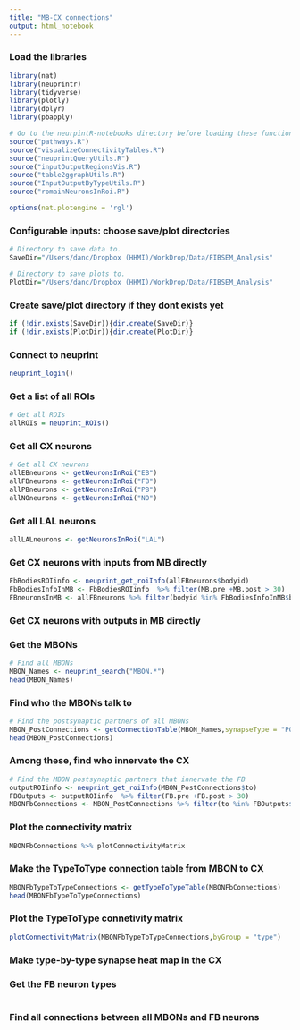 ```yaml
---
title: "MB-CX connections"
output: html_notebook
---
```


### Load the libraries
```r
library(nat)
library(neuprintr)
library(tidyverse)
library(plotly)
library(dplyr)
library(pbapply)

# Go to the neurpintR-notebooks directory before loading these functions
source("pathways.R")
source("visualizeConnectivityTables.R")
source("neuprintQueryUtils.R")
source("inputOutputRegionsVis.R")
source("table2ggraphUtils.R")
source("InputOutputByTypeUtils.R")
source("romainNeuronsInRoi.R")

options(nat.plotengine = 'rgl')
```

### Configurable inputs: choose save/plot directories
```r
# Directory to save data to.
SaveDir="/Users/danc/Dropbox (HHMI)/WorkDrop/Data/FIBSEM_Analysis"

# Directory to save plots to.
PlotDir="/Users/danc/Dropbox (HHMI)/WorkDrop/Data/FIBSEM_Analysis"
```

### Create save/plot directory if they dont exists yet
```r
if (!dir.exists(SaveDir)){dir.create(SaveDir)}
if (!dir.exists(PlotDir)){dir.create(PlotDir)}
```

### Connect to neuprint
```r
neuprint_login()
```

### Get a list of all ROIs
```r
# Get all ROIs
allROIs = neuprint_ROIs()
```


### Get all CX neurons
```r
# Get all CX neurons
allEBneurons <- getNeuronsInRoi("EB")
allFBneurons <- getNeuronsInRoi("FB")
allPBneurons <- getNeuronsInRoi("PB")
allNOneurons <- getNeuronsInRoi("NO")
```

### Get all LAL neurons
```r
allLALneurons <- getNeuronsInRoi("LAL")
```

### Get CX neurons with inputs from MB directly
```r

FbBodiesROIinfo <- neuprint_get_roiInfo(allFBneurons$bodyid)
FbBodiesInfoInMB <- FbBodiesROIinfo  %>% filter(MB.pre +MB.post > 30)
FBneuronsInMB <- allFBneurons %>% filter(bodyid %in% FbBodiesInfoInMB$bodyid)
```

### Get CX neurons with outputs in MB directly


### Get the MBONs
```r
# Find all MBONs
MBON_Names <- neuprint_search("MBON.*")
head(MBON_Names)
```

### Find who the MBONs talk to
```r
# Find the postsynaptic partners of all MBONs
MBON_PostConnections <- getConnectionTable(MBON_Names,synapseType = "POST",synThresh=3)
head(MBON_PostConnections)
```

### Among these, find who innervate the CX
```r
# Find the MBON postsynaptic partners that innervate the FB
outputROIinfo <- neuprint_get_roiInfo(MBON_PostConnections$to)
FBOutputs <- outputROIinfo  %>% filter(FB.pre +FB.post > 30)
MBONFbConnections <- MBON_PostConnections %>% filter(to %in% FBOutputs$bodyid)
```

### Plot the connectivity matrix
```r
MBONFbConnections %>% plotConnectivityMatrix
```

### Make the TypeToType connection table from MBON to CX
```r
MBONFbTypeToTypeConnections <- getTypeToTypeTable(MBONFbConnections)
head(MBONFbTypeToTypeConnections)
```

### Plot the TypeToType connetivity matrix
```r
plotConnectivityMatrix(MBONFbTypeToTypeConnections,byGroup = "type")
```


### Make type-by-type synapse heat map in the CX


### Get the FB neuron types
```r

```

### Find all connections between all MBONs and FB neurons
